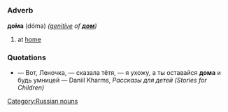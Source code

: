 =={{ru}}==
===Adverb===
'''до́ма''' (dóma) ''([[genitive case|genitive]] of '''[[дом]]''')''

#at [[home]]

===Quotations===
* — Вот, Леночка, — сказала тётя, — я ухожу, а ты оставайся '''дома''' и будь умницей — Daniil Kharms, ''Рассказы для детей (Stories for Children)''

[[Category:Russian nouns]]